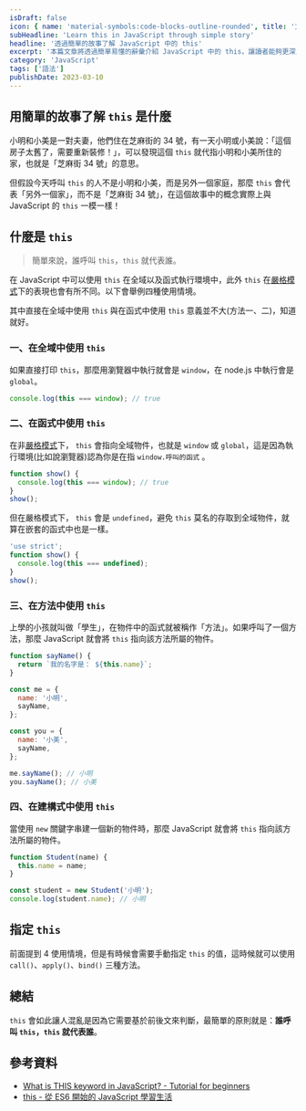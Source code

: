 ```yaml
---
isDraft: false
icon: { name: 'material-symbols:code-blocks-outline-rounded', title: '方框上有代碼的符號' }
subHeadline: 'Learn this in JavaScript through simple story'
headline: '透過簡單的故事了解 JavaScript 中的 this'
excerpt: '本篇文章將透過簡單易懂的辭彙介紹 JavaScript 中的 this，讓讀者能夠更深入理解 JavaScript 中 this 的使用方式與特性。`this` 會如此讓人混亂是因為它需要基於前後文來判斷，最簡單的原則就是：誰呼叫 `this`，`this` 就代表誰。'
category: 'JavaScript'
tags: ['語法']
publishDate: 2023-03-10
---
```


## 用簡單的故事了解 `this` 是什麼

小明和小美是一對夫妻，他們住在芝麻街的 34 號，有一天小明或小美說：「這個房子太舊了，需要重新裝修！」，可以發現這個 `this` 就代指小明和小美所住的家，也就是「芝麻街 34 號」的意思。

但假設今天呼叫 `this` 的人不是小明和小美，而是另外一個家庭，那麼 `this` 會代表「另外一個家」，而不是「芝麻街 34 號」，在這個故事中的概念實際上與 JavaScript 的 `this` 一模一樣！

## 什麼是 `this`

> 簡單來說，誰呼叫 `this`，`this` 就代表誰。

在 JavaScript 中可以使用 `this` 在全域以及函式執行環境中，此外 `this` 在[嚴格模式](https://developer.mozilla.org/zh-TW/docs/Web/JavaScript/Reference/Strict_mode)下的表現也會有所不同。以下會舉例四種使用情境。

其中直接在全域中使用 `this` 與在函式中使用 `this` 意義並不大(方法一、二)，知道就好。

### 一、在全域中使用 `this`

如果直接打印 `this`，那麼用瀏覽器中執行就會是 `window`，在 node.js 中執行會是 `global`。

```javascript
console.log(this === window); // true
```

### 二、在函式中使用 `this`

在非[嚴格模式](https://developer.mozilla.org/zh-TW/docs/Web/JavaScript/Reference/Strict_mode)下， `this` 會指向全域物件，也就是 `window` 或 `global`，這是因為執行環境(比如說瀏覽器)認為你是在指 `window.呼叫的函式` 。

```javascript
function show() {
  console.log(this === window); // true
}
show();
```

但在嚴格模式下， `this` 會是 `undefined`，避免 `this` 莫名的存取到全域物件，就算在嵌套的函式中也是一樣。

```javascript
'use strict';
function show() {
  console.log(this === undefined);
}
show();
```

### 三、在方法中使用 `this`

上學的小孩就叫做「學生」，在物件中的函式就被稱作「方法」。如果呼叫了一個方法，那麼 JavaScript 就會將 `this` 指向該方法所屬的物件。

```javascript
function sayName() {
  return `我的名字是： ${this.name}`;
}

const me = {
  name: '小明',
  sayName,
};

const you = {
  name: '小美',
  sayName,
};

me.sayName(); // 小明
you.sayName(); // 小美
```

### 四、在建構式中使用 `this`

當使用 `new` 關鍵字串建一個新的物件時，那麼 JavaScript 就會將 `this` 指向該方法所屬的物件。

```javascript
function Student(name) {
  this.name = name;
}

const student = new Student('小明');
console.log(student.name); // 小明
```

## 指定 `this`

前面提到 4 使用情境，但是有時候會需要手動指定 `this` 的值，這時候就可以使用 `call()`、`apply()`、`bind()` 三種方法。

## 總結

`this` 會如此讓人混亂是因為它需要基於前後文來判斷，最簡單的原則就是：**誰呼叫 `this`，`this` 就代表誰**。

## 參考資料

- [What is THIS keyword in JavaScript? - Tutorial for beginners ](https://www.youtube.com/watch?v=fVXp7ZWjlO4)
- [this - 從 ES6 開始的 JavaScript 學習生活](https://eyesofkids.gitbooks.io/javascript-start-from-es6/content/part4/this.html)
